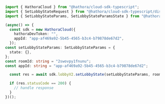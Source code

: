 ```typescript SetLobbyState.ts
import { HathoraCloud } from "@hathora/cloud-sdk-typescript";
import { SetLobbyStateRequest } from "@hathora/cloud-sdk-typescript/dist/sdk/models/operations";
import { SetLobbyStateParams, SetLobbyStateParamsState } from "@hathora/cloud-sdk-typescript/dist/sdk/models/shared";

(async() => {
  const sdk = new HathoraCloud({
    hathoraDevToken: "",
    appId: "app-af469a92-5b45-4565-b3c4-b79878de67d2",
  });
const setLobbyStateParams: SetLobbyStateParams = {
  state: {},
};
const roomId: string = "2swovpy1fnunu";
const appId: string = "app-af469a92-5b45-4565-b3c4-b79878de67d2";

  const res = await sdk.lobbyV2.setLobbyState(setLobbyStateParams, roomId, appId);

  if (res.statusCode == 200) {
    // handle response
  }
})();
```
